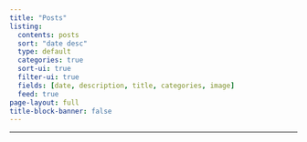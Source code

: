 ```yaml
---
title: "Posts"
listing:
  contents: posts
  sort: "date desc"
  type: default
  categories: true
  sort-ui: true
  filter-ui: true
  fields: [date, description, title, categories, image]
  feed: true
page-layout: full
title-block-banner: false
---
```


*****************




